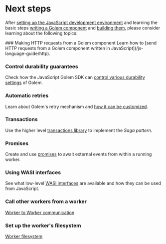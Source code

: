 
# Next steps

After [setting up the JavaScript development environment](/js-language-guide/setup) and learning the basic steps [writing a Golem component](/js-language-guide/defining-components) and [building them](/js-language-guide/building-components), please consider learning about the following topics:

<Steps>
### Making HTTP requests from a Golem component
Learn how to [send HTTP requests from a Golem component written in JavaScript](/js-language-guide/http).

### Control durability guarantees

Check how the JavaScript Golem SDK can [control various durability settings](/js-language-guide/durability) of Golem.

### Automatic retries

Learn about Golem's retry mechanism and [how it can be customized](/js-language-guide/retries).

### Transactions

Use the higher level [transactions library](/js-language-guide/transactions) to implement the _Saga pattern_.

### Promises

Create and use [promises](/js-language-guide/promises) to await external events from within a running worker.

### Using WASI interfaces

See what low-level [WASI interfaces](/js-language-guide/wasi) are available and how they can be used from JavaScript.

### Call other workers from a worker

[Worker to Worker communication](/common-language-guide/rpc)

### Set up the worker's filesystem

[Worker filesystem](/common-language-guide/worker-filesystem)

</Steps>
